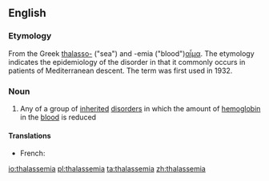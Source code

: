 ==English==
===Etymology===
From the Greek [[thalasso-]] ("sea") and -emia ("blood")[[αἷμα]]. The etymology indicates the epidemiology of the disorder in that it commonly occurs in patients of Mediterranean descent. The term was first used in 1932.

===Noun===
{{en-noun}}

# {{context|medicine}} Any of a group of [[inherited]] [[disorder]]s in which the amount of [[hemoglobin]] in the [[blood]] is reduced

====Translations====
{{trans-top}}
* French: {{t+|fr|thalassémie|f}}
{{trans-mid}}
{{trans-bottom}}

[[io:thalassemia]]
[[pl:thalassemia]]
[[ta:thalassemia]]
[[zh:thalassemia]]